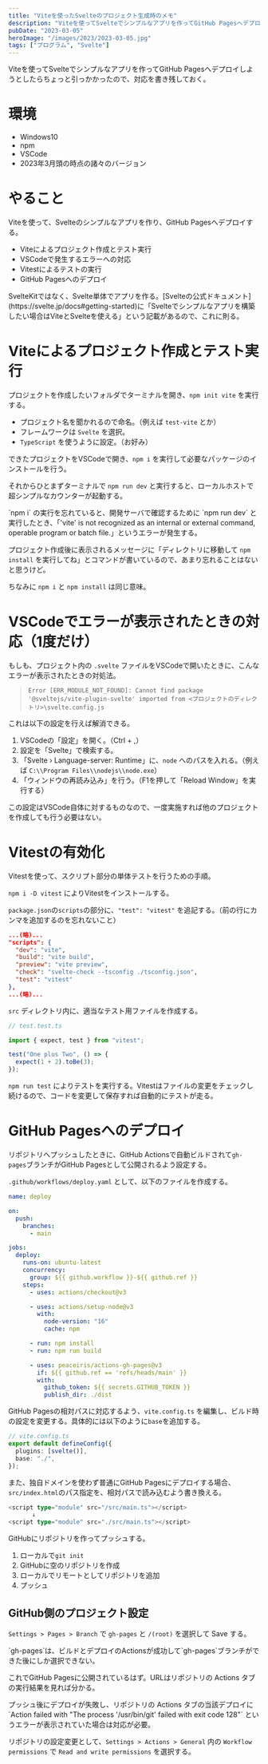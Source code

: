 ```yaml
---
title: "Viteを使ったSvelteのプロジェクト生成時のメモ"
description: "Viteを使ってSvelteでシンプルなアプリを作ってGitHub Pagesへデプロイしようとしたらちょっと引っかかったので、対応を書き残しておく。"
pubDate: "2023-03-05"
heroImage: "/images/2023/2023-03-05.jpg"
tags: ["プログラム", "Svelte"]
---
```


Viteを使ってSvelteでシンプルなアプリを作ってGitHub Pagesへデプロイしようとしたらちょっと引っかかったので、対応を書き残しておく。

# 環境

- Windows10
- npm
- VSCode
- 2023年3月頭の時点の諸々のバージョン

# やること

Viteを使って、Svelteのシンプルなアプリを作り、GitHub Pagesへデプロイする。

- Viteによるプロジェクト作成とテスト実行
- VSCodeで発生するエラーへの対応
- Vitestによるテストの実行
- GitHub Pagesへのデプロイ

<Message level="1">
SvelteKitではなく、Svelte単体でアプリを作る。[Svelteの公式ドキュメント](https://svelte.jp/docs#getting-started)に「Svelteでシンプルなアプリを構築したい場合はViteとSvelteを使える」という記載があるので、これに則る。
</Message>


# Viteによるプロジェクト作成とテスト実行

プロジェクトを作成したいフォルダでターミナルを開き、`npm init vite` を実行する。

- プロジェクト名を聞かれるので命名。（例えば `test-vite` とか）
- フレームワークは `Svelte` を選択。
- `TypeScript` を使うように設定。（お好み）

できたプロジェクトをVSCodeで開き、`npm i` を実行して必要なパッケージのインストールを行う。

それからひとまずターミナルで `npm run dev` と実行すると、ローカルホストで超シンプルなカウンターが起動する。

<Message level="2">
`npm i` の実行を忘れていると、開発サーバで確認するために `npm run dev` と実行したとき、「'vite' is not recognized as an internal or external command, operable program or batch file.」というエラーが発生する。

プロジェクト作成後に表示されるメッセージに「ディレクトリに移動して `npm install` を実行してね」とコマンドが書いているので、あまり忘れることはないと思うけど。

ちなみに `npm i` と `npm install` は同じ意味。
</Message>

# VSCodeでエラーが表示されたときの対応（1度だけ）

もしも、プロジェクト内の `.svelte` ファイルをVSCodeで開いたときに、こんなエラーが表示されたときの対処法。

> `Error [ERR_MODULE_NOT_FOUND]: Cannot find package '@sveltejs/vite-plugin-svelte' imported from <プロジェクトのディレクトリ>\svelte.config.js`

これは以下の設定を行えば解消できる。

1. VSCodeの「設定」を開く。（Ctrl + ,）
2. 設定を「Svelte」で検索する。
3. 「Svelte › Language-server: Runtime」に、`node` へのパスを入れる。（例えば `C:\\Program Files\\nodejs\\node.exe`）
4. 「ウィンドウの再読み込み」を行う。（F1を押して「Reload Window」を実行する）

<Message level="1">
この設定はVSCode自体に対するものなので、一度実施すれば他のプロジェクトを作成しても行う必要はない。
</Message>

# Vitestの有効化

Vitestを使って、スクリプト部分の単体テストを行うための手順。

`npm i -D vitest` によりVitestをインストールする。

`package.json`の`scripts`の部分に、`"test": "vitest"` を追記する。（前の行にカンマを追加するのを忘れないこと）

```json
...(略)...
"scripts": {
  "dev": "vite",
  "build": "vite build",
  "preview": "vite preview",
  "check": "svelte-check --tsconfig ./tsconfig.json",
  "test": "vitest"
},
...(略)...
```

`src` ディレクトリ内に、適当なテスト用ファイルを作成する。

```ts
// test.test.ts

import { expect, test } from "vitest";

test("One plus Two", () => {
  expect(1 + 2).toBe(3);
});
```

`npm run test` によりテストを実行する。Vitestはファイルの変更をチェックし続けるので、コードを変更して保存すれば自動的にテストが走る。

# GitHub Pagesへのデプロイ

リポジトリへプッシュしたときに、GitHub Actionsで自動ビルドされて`gh-pages`ブランチがGitHub Pagesとして公開されるよう設定する。

`.github/workflows/deploy.yaml` として、以下のファイルを作成する。

```yaml
name: deploy

on:
  push:
    branches:
      - main

jobs:
  deploy:
    runs-on: ubuntu-latest
    concurrency:
      group: ${{ github.workflow }}-${{ github.ref }}
    steps:
      - uses: actions/checkout@v3

      - uses: actions/setup-node@v3
        with:
          node-version: "16"
          cache: npm

      - run: npm install
      - run: npm run build

      - uses: peaceiris/actions-gh-pages@v3
        if: ${{ github.ref == 'refs/heads/main' }}
        with:
          github_token: ${{ secrets.GITHUB_TOKEN }}
          publish_dir: ./dist
```

GitHub Pagesの相対パスに対応するよう、`vite.config.ts` を編集し、ビルド時の設定を変更する。具体的には以下のように`base`を追加する。

```ts
// vite.config.ts
export default defineConfig({
  plugins: [svelte()],
  base: "./",
});
```

また、独自ドメインを使わず普通にGitHub Pagesにデプロイする場合、`src/index.html`のパス指定を、相対パスで読み込むよう書き換える。
```ts
<script type="module" src="/src/main.ts"></script>
　　　　↓
<script type="module" src="./src/main.ts"></script>
```

GitHubにリポジトリを作ってプッシュする。

1. ローカルで`git init`
2. GitHubに空のリポジトリを作成
3. ローカルでリモートとしてリポジトリを追加
4. プッシュ

## GitHub側のプロジェクト設定

`Settings > Pages > Branch` で `gh-pages` と `/(root)` を選択して Save する。

<Message level="1">
`gh-pages`は、ビルドとデプロイのActionsが成功して`gh-pages`ブランチができた後にしか選択できない。
</Message>

これでGitHub Pagesに公開されているはず。URLはリポジトリの Actions タブの実行結果を見れば分かる。

<Message level="2">
プッシュ後にデプロイが失敗し、リポジトリの Actions タブの当該デプロイに `Action failed with "The process '/usr/bin/git' failed with exit code 128"` というエラーが表示されていた場合は対応が必要。

リポジトリの設定変更として、`Settings > Actions > General` 内の `Workflow permissions` で `Read and write permissions` を選択する。
</Message>

